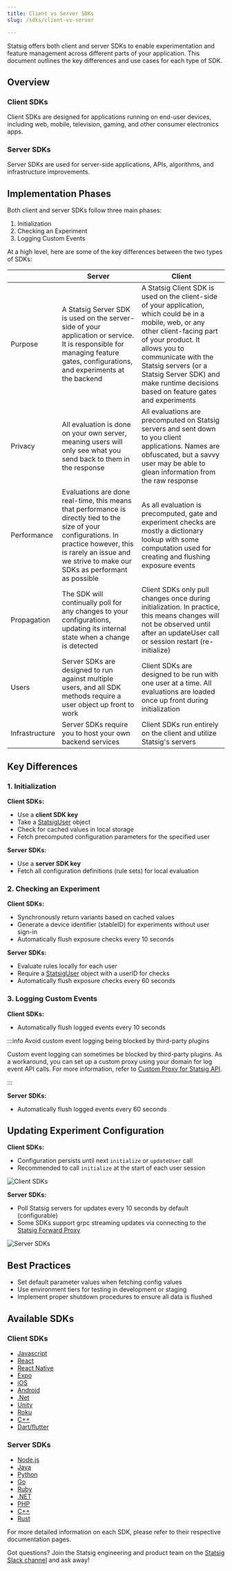 ```yaml
---
title: Client vs Server SDKs
slug: /sdks/client-vs-server

---
```


Statsig offers both client and server SDKs to enable experimentation and feature management across different parts of your application. This document outlines the key differences and use cases for each type of SDK.

## Overview

### Client SDKs
Client SDKs are designed for applications running on end-user devices, including web, mobile, television, gaming, and other consumer electronics apps.

### Server SDKs
Server SDKs are used for server-side applications, APIs, algorithms, and infrastructure improvements.

## Implementation Phases

Both client and server SDKs follow three main phases:

1. Initialization
2. Checking an Experiment
3. Logging Custom Events

At a high level, here are some of the key differences between the two types of SDKs:

||Server| Client |
|--|--|--|
|Purpose | A Statsig Server SDK is used on the server-side of your application or service. It is responsible for managing feature gates, configurations, and experiments at the backend| A Statsig Client SDK is used on the client-side of your application, which could be in a mobile, web, or any other client-facing part of your product. It allows you to communicate with the Statsig servers (or a Statsig Server SDK) and make runtime decisions based on feature gates and experiments|
|Privacy | All evaluation is done on your own server, meaning users will only see what you send back to them in the response|All evaluations are precomputed on Statsig servers and sent down to you client applications. Names are obfuscated, but a savvy user may be able to glean information from the raw response|
|Performance | Evaluations are done real-time, this means that performance is directly tied to the size of your configurations. In practice however, this is rarely an issue and we strive to make our SDKs as performant as possible|As all evaluation is precomputed, gate and experiment checks are mostly a dictionary lookup with some computation used for creating and flushing exposure events|
|Propagation | The SDK will continually poll for any changes to your configurations, updating its internal state when a change is detected| Client SDKs only pull changes once during initialization. In practice, this means changes will not be observed until after an updateUser call or session restart (re-initialize)|
|Users|Server SDKs are designed to run against multiple users, and all SDK methods require a user object up front to work|Client SDKs are designed to be run with one user at a time. All evaluations are loaded once up front during initialization|
|Infrastructure | Server SDKs require you to host your own backend services| Client SDKs run entirely on the client and utilize Statsig's servers|

## Key Differences

### 1. Initialization

**Client SDKs:**
- Use a **client SDK key**
- Take a [StatsigUser](/concepts/user) object
- Check for cached values in local storage
- Fetch precomputed configuration parameters for the specified user

**Server SDKs:**
- Use a **server SDK key**
- Fetch all configuration definitions (rule sets) for local evaluation

### 2. Checking an Experiment

**Client SDKs:**
- Synchronously return variants based on cached values
- Generate a device identifier (stableID) for experiments without user sign-in
- Automatically flush exposure checks every 10 seconds

**Server SDKs:**
- Evaluate rules locally for each user
- Require a [StatsigUser](/concepts/user) object with a userID for checks
- Automatically flush exposure checks every 60 seconds

### 3. Logging Custom Events

**Client SDKs:**
- Automatically flush logged events every 10 seconds


:::info Avoid custom event logging being blocked by third-party plugins

Custom event logging can sometimes be blocked by third-party plugins. As a workaround, you can set up a custom proxy using your domain for log event API calls. For more information, refer to [Custom Proxy for Statsig API](../custom_proxy).

:::

**Server SDKs:**
- Automatically flush logged events every 60 seconds

## Updating Experiment Configuration

**Client SDKs:**
- Configuration persists until next `initialize` or `updateUser` call
- Recommended to call `initialize` at the start of each user session

![Client SDKs](https://user-images.githubusercontent.com/1315028/169555378-a1ba4c22-1d13-46c5-956e-ba87abe9b549.png)

**Server SDKs:**
- Poll Statsig servers for updates every 10 seconds by default (configurable)
- Some SDKs support grpc streaming updates via connecting to the [Statsig Forward Proxy](/server/concepts/forward_proxy)

![Server SDKs](https://user-images.githubusercontent.com/1315028/169563936-121cb75e-37e5-491f-8bb1-2d853c2e04b8.png)

## Best Practices

- Set default parameter values when fetching config values
- Use environment tiers for testing in development or staging
- Implement proper shutdown procedures to ensure all data is flushed

## Available SDKs

### Client SDKs
- [Javascript](/client/javascript-sdk)
- [React](/client/javascript-sdk/react)
- [React Native](/client/javascript-sdk/react-native)
- [Expo](/client/javascript-sdk/expo)
- [iOS](/client/iosClientSDK)
- [Android](/client/androidClientSDK)
- [.Net](/client/dotnetSDK)
- [Unity](/client/unitySDK)
- [Roku](/client/rokuSDK)
- [C++](/client/cpp-client-sdk)
- [Dart/flutter](/client/dartSDK)

### Server SDKs
- [Node.js](/server/nodejsServerSDK)
- [Java](/server/javaSdk)
- [Python](/server/pythonSDK)
- [Go](/server/golangSDK)
- [Ruby](/server/rubySDK)
- [.NET](/server/dotnetSDK)
- [PHP](/server/phpSDK)
- [C++](/server/cppSDK)
- [Rust](/server/rustSDK)

For more detailed information on each SDK, please refer to their respective documentation pages.

Got questions? Join the Statsig engineering and product team on the [Statsig Slack channel](https://statsig.com/slack) and ask away!